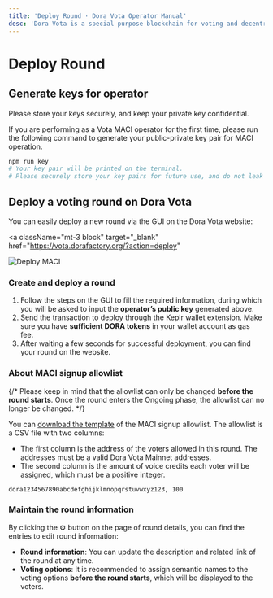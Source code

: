 ```yaml
---
title: 'Deploy Round · Dora Vota Operator Manual'
desc: 'Dora Vota is a special purpose blockchain for voting and decentralized community governance.'
---
```



# Deploy Round

## Generate keys for operator

<Callout type="warning">
  Please store your keys securely, and keep your private key confidential.
</Callout>

If you are performing as a Vota MACI operator for the first time, please run the following command to generate your public-private key pair for MACI operation.

```bash npm2yarn
npm run key
# Your key pair will be printed on the terminal.
# Please securely store your key pairs for future use, and do not leak or lose your key pairs.
```

## Deploy a voting round on Dora Vota

You can easily deploy a new round via the GUI on the Dora Vota website:

<a
  className="mt-3 block"
  target="_blank"
  href="https://vota.dorafactory.org/?action=deploy"
>
  ![Deploy MACI](/assets/button-deploy-maci.svg)
</a>

### Create and deploy a round

1. Follow the steps on the GUI to fill the required information, during which you will be asked to input the **operator’s public key** generated above.
2. Send the transaction to deploy through the Keplr wallet extension. Make sure you have **sufficient DORA tokens** in your wallet account as gas fee.
3. After waiting a few seconds for successful deployment, you can find your round on the website.

### About MACI signup allowlist

{/* <Callout type="warning">
  Please keep in mind that the allowlist can only be changed **before the round
  starts**. Once the round enters the Ongoing phase, the allowlist can no longer
  be changed.
</Callout> */}

You can [download the template](/download/maci-allowlist.csv) of the MACI signup allowlist. The allowlist is a CSV file with two columns:

- The first column is the address of the voters allowed in this round. The addresses must be a valid Dora Vota Mainnet addresses.
- The second column is the amount of voice credits each voter will be assigned, which must be a positive integer.

```csv filename="maci-allowlist.csv"
dora1234567890abcdefghijklmnopqrstuvwxyz123, 100
```

### Maintain the round information

By clicking the ⚙️ button on the page of round details, you can find the entries to edit round information:

- **Round information**: You can update the description and related link of the round at any time.
- **Voting options**: It is recommended to assign semantic names to the voting options **before the round starts**, which will be displayed to the voters.


